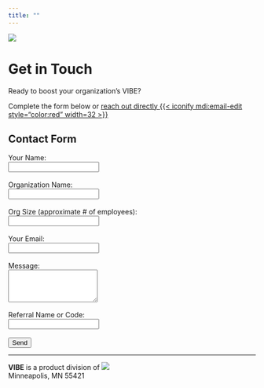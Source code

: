 ```yaml
---
title: ""
---
```


![](image1)

# Get in Touch

Ready to boost your organization’s [VIBE]{.vibe}?  

Complete the form below or [reach out directly {{< iconify mdi:email-edit style="color:red" width=32 >}}](mailto:jtkulas@ergreports.com)

## Contact Form {#contact}

```{=html}
<form action="mailto:jtkulas@ergreports.com" method="POST" enctype="text/plain">
  <label for="name">Your Name:</label><br>
  <input type="text" id="name" name="name" required><br><br>
  <label for="org">Organization Name:</label><br>
  <input type="text" id="org" name="organization" required><br><br>
  <label for="siz">Org Size (approximate # of employees):</label><br>
  <input type="text" id="siz" name="size" required><br><br>
  <label for="email">Your Email:</label><br>
  <input type="email" id="email" name="email" required><br><br>
  <label for="message">Message:</label><br>
  <textarea id="message" name="message" rows="4" required></textarea><br><br>
  <label for="code">Referral Name or Code:</label><br>
  <input type="code" id="code" name="code" required></textarea><br><br>
  <input type="submit" value="Send" class="btn btn-danger">
</form>
```

---

**[VIBE]{.vibe}** is a product division of [![](img/erg3.png)](https://www.ergreports.com){.external}  
Minneapolis, MN 55421  